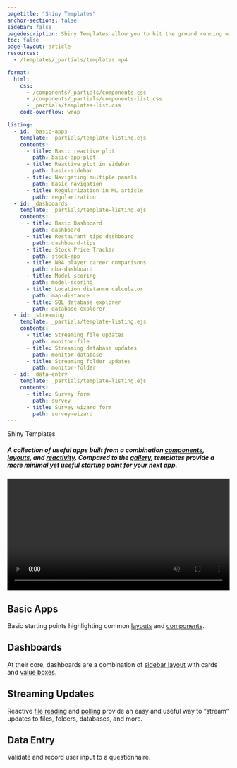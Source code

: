 ```yaml
---
pagetitle: "Shiny Templates"
anchor-sections: false
sidebar: false
pagedescription: Shiny Templates allow you to hit the ground running with dashboards, surveys, and basic apps.
toc: false
page-layout: article
resources:
  - /templates/_partials/templates.mp4

format:
  html:
    css:
      - /components/_partials/components.css
      - /components/_partials/components-list.css
      - _partials/templates-list.css
    code-overflow: wrap

listing:
  - id: _basic-apps
    template: _partials/template-listing.ejs
    contents:
      - title: Basic reactive plot
        path: basic-app-plot
      - title: Reactive plot in sidebar
        path: basic-sidebar
      - title: Navigating multiple panels
        path: basic-navigation
      - title: Regularization in ML article
        path: regularization
  - id: _dashboards
    template: _partials/template-listing.ejs
    contents:
      - title: Basic Dashboard
        path: dashboard
      - title: Restaurant tips dashboard
        path: dashboard-tips
      - title: Stock Price Tracker
        path: stock-app
      - title: NBA player career comparisons
        path: nba-dashboard
      - title: Model scoring
        path: model-scoring
      - title: Location distance calculator
        path: map-distance
      - title: SQL database explorer
        path: database-explorer
  - id: _streaming
    template: _partials/template-listing.ejs
    contents:
      - title: Streaming file updates
        path: monitor-file
      - title: Streaming database updates
        path: monitor-database
      - title: Streaming folder updates
        path: monitor-folder
  - id: _data-entry
    template: _partials/template-listing.ejs
    contents:
      - title: Survey form
        path: survey
      - title: Survey wizard form
        path: survey-wizard
---
```

<!-- Begin Hero area -->
:::::::: {.column-screen-inset .mx-auto style="max-width: 1300px;"}
:::::: {.grid .hero-area .my-md-0 .my-5}
:::: {.g-col-md-7 .g-col-12 .pe-0 .pe-md-5 .my-auto}
::: {.display-3 .fw-bold}
Shiny Templates
:::

##### A collection of useful apps built from a combination [components](https://shiny.posit.co/py/components/), [layouts](https://shiny.posit.co/py/layouts/), and [reactivity](https://shiny.posit.co/py/docs/reactive-foundations.html). Compared to the [gallery](https://shiny.posit.co/py/gallery/), templates provide a more minimal yet useful starting point for your next app.
::::
:::: {.g-col-md-5 .g-col-10 .g-start-4 .d-md-block .d-none}

<div class="pe-5 pt-5">
  <video autoplay="" muted="" playsinline="" style="width: 100%;">
    <source src="_partials/templates.mp4" type="video/mp4">
  </video>
</div>

::::

::::::
::::::::
<!-- End Hero area -->

<!-- Begin List area -->
:::::::: {.column-screen-inset .mx-auto style="max-width: 1300px;"}

:::::: {.grid .list-section #basic-apps}

:::: {.g-col-xl-3 .g-col-12}
::: {.sticky-xl-top .pt-4}
<h2 class="h3 mt-4"> <i class="bi bi-graph-down indigo"></i> Basic Apps </h2>

Basic starting points highlighting common [layouts](https://shiny.posit.co/py/layouts/) and [components](https://shiny.posit.co/py/components/).
:::
::::

::: {#_basic-apps .g-col-xl-9 .g-col-12 .pt-3 .pt-xl-5 .ps-0 .ps-xl-5 .ms-0 .ms-xl-4}
:::

::::::


:::::: {.grid .list-section style="margin-top: -1px;" #dashboards}

:::: {.g-col-xl-3 .g-col-12}
::: {.sticky-xl-top .pt-4}
<h2 class="h3 mt-4"> <i class="bi bi-grid-3x3-gap-fill indigo"></i> Dashboards </h2>

At their core, dashboards are a combination of [sidebar layout](https://shiny.posit.co/py/layouts/sidebars/) with cards and [value boxes](https://shiny.posit.co/py/components/outputs/value-box/).
:::
::::

::: {#_dashboards .g-col-xl-9 .g-col-12 .pt-3 .pt-xl-5 .ps-0 .ps-xl-5 .ms-0 .ms-xl-4}
:::

::::::


:::::: {.grid .list-section style="margin-top: -1px;" #streaming}

:::: {.g-col-xl-3 .g-col-12}
::: {.sticky-xl-top .pt-4}
<h2 class="h3 mt-4"> <i class="bi bi-broadcast indigo"></i> Streaming Updates </h2>

Reactive [file reading](https://shiny.posit.co/py/docs/reactive-patterns.html#file) and [polling](https://shiny.posit.co/py/docs/reactive-patterns.html#poll) provide an easy and useful way to “stream” updates to files, folders, databases, and more.
:::
::::

::: {#_streaming .g-col-xl-9 .g-col-12 .pt-3 .pt-xl-5 .ps-0 .ps-xl-5 .ms-0 .ms-xl-4}
:::

::::::


:::::: {.grid .list-section style="margin-top: -1px;" #data-entry}

:::: {.g-col-xl-3 .g-col-12}
::: {.sticky-xl-top .pt-4}
<h2 class="h3 mt-4"> <i class="bi bi-input-cursor-text indigo"></i> Data Entry </h2>

Validate and record user input to a questionnaire.
:::
::::

::: {#_data-entry .g-col-xl-9 .g-col-12 .pt-3 .pt-xl-5 .ps-0 .ps-xl-5 .ms-0 .ms-xl-4}
:::

::::::


::::::::
<!-- End List area -->

